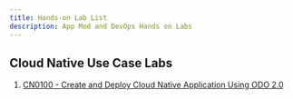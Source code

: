```yaml
---
title: Hands-on Lab List
description: App Mod and DevOps Hands on Labs
---
```




## Cloud Native Use Case Labs

1. [CN0100 - Create and Deploy Cloud Native Application Using ODO 2.0](/labs/cloudnative-labs/cn0100-odo/)

